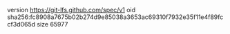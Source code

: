 version https://git-lfs.github.com/spec/v1
oid sha256:fc8908a7675b02b274d9e85038a3653ac69310f7932e35f11e4f89fccf3d065d
size 65977
